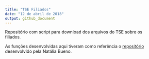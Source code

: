 ```yaml
---
title: "TSE Filiados"
date: "12 de abril de 2018"
output: github_document
---
```


Repositório com script para download dos arquivos do TSE sobre os filiados.

As funções desenvolvidas aqui tiveram como referência o [repositório](https://github.com/nataliabueno/filiados_TSE) desenvolvido pela Natália Bueno.